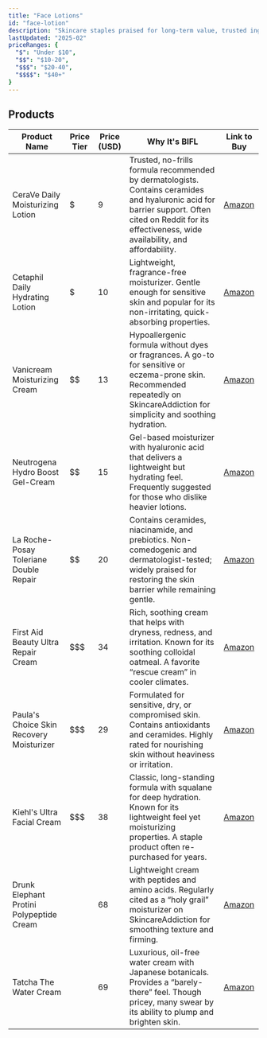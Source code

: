 ```yaml
---
title: "Face Lotions"
id: "face-lotion"
description: "Skincare staples praised for long-term value, trusted ingredients, and repeat repurchases."
lastUpdated: "2025-02"
priceRanges: {
  "$": "Under $10",
  "$$": "$10-20",
  "$$$": "$20-40",
  "$$$$": "$40+"
}
---
```


## Products

| Product Name | Price Tier | Price (USD) | Why It's BIFL | Link to Buy |
|--------------|------------|-------------|---------------|-------------|
| CeraVe Daily Moisturizing Lotion | $ | 9 | Trusted, no-frills formula recommended by dermatologists. Contains ceramides and hyaluronic acid for barrier support. Often cited on Reddit for its effectiveness, wide availability, and affordability. | [Amazon](https://www.amazon.com/dp/B000YJ2SLG?tag=buywhoa-20) |
| Cetaphil Daily Hydrating Lotion | $ | 10 | Lightweight, fragrance-free moisturizer. Gentle enough for sensitive skin and popular for its non-irritating, quick-absorbing properties. | [Amazon](https://www.amazon.com/dp/B014D0DA08?tag=buywhoa-20) |
| Vanicream Moisturizing Cream | $$ | 13 | Hypoallergenic formula without dyes or fragrances. A go-to for sensitive or eczema-prone skin. Recommended repeatedly on SkincareAddiction for simplicity and soothing hydration. | [Amazon](https://www.amazon.com/dp/B000Q67QUA?tag=buywhoa-20) |
| Neutrogena Hydro Boost Gel-Cream | $$ | 15 | Gel-based moisturizer with hyaluronic acid that delivers a lightweight but hydrating feel. Frequently suggested for those who dislike heavier lotions. | [Amazon](https://www.amazon.com/dp/B00NR1YQK4?tag=buywhoa-20) |
| La Roche-Posay Toleriane Double Repair | $$ | 20 | Contains ceramides, niacinamide, and prebiotics. Non-comedogenic and dermatologist-tested; widely praised for restoring the skin barrier while remaining gentle. | [Amazon](https://www.amazon.com/dp/B01M1HIIUT?tag=buywhoa-20) |
| First Aid Beauty Ultra Repair Cream | $$$ | 34 | Rich, soothing cream that helps with dryness, redness, and irritation. Known for its soothing colloidal oatmeal. A favorite “rescue cream” in cooler climates. | [Amazon](https://www.amazon.com/dp/B004G8QETS?tag=buywhoa-20) |
| Paula's Choice Skin Recovery Moisturizer | $$$ | 29 | Formulated for sensitive, dry, or compromised skin. Contains antioxidants and ceramides. Highly rated for nourishing skin without heaviness or irritation. | [Amazon](https://www.amazon.com/dp/B00L3OY0XS?tag=buywhoa-20) |
| Kiehl's Ultra Facial Cream | $$$ | 38 | Classic, long-standing formula with squalane for deep hydration. Known for its lightweight feel yet moisturizing properties. A staple product often re-purchased for years. | [Amazon](https://www.amazon.com/dp/B003UMN24G?tag=buywhoa-20) |
| Drunk Elephant Protini Polypeptide Cream | $$$$ | 68 | Lightweight cream with peptides and amino acids. Regularly cited as a “holy grail” moisturizer on SkincareAddiction for smoothing texture and firming. | [Amazon](https://www.amazon.com/dp/B078G8ZG5R?tag=buywhoa-20) |
| Tatcha The Water Cream | $$$$ | 69 | Luxurious, oil-free water cream with Japanese botanicals. Provides a “barely-there” feel. Though pricey, many swear by its ability to plump and brighten skin. | [Amazon](https://www.amazon.com/dp/B071L1P5S1?tag=buywhoa-20) |